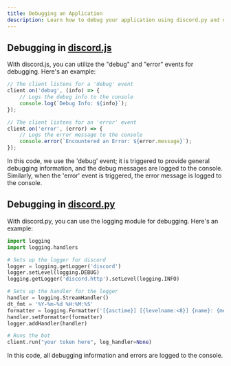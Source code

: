 ```yaml
---
title: Debugging an Application
description: Learn how to debug your application using discord.py and discord.js.
---
```


## Debugging in [**discord.js**](https://old.discordjs.dev/#/docs/discord.js/14.14.1/class/Client?scrollTo=e-debug)
With discord.js, you can utilize the "debug" and "error" events for debugging. Here's an example:

```js
// The client listens for a 'debug' event
client.on('debug', (info) => {
    // Logs the debug info to the console
    console.log(`Debug Info: ${info}`);
});

// The client listens for an 'error' event
client.on('error', (error) => {
    // Logs the error message to the console
    console.error(`Encountered an Error: ${error.message}`);
});
```

In this code, we use the 'debug' event; it is triggered to provide general debugging information, and the debug messages are logged to the console. Similarly, when the 'error' event is triggered, the error message is logged to the console.

## Debugging in [**discord.py**](https://discordpy.readthedocs.io/en/stable/logging.html?highlight=debug)
With discord.py, you can use the logging module for debugging. Here's an example:

```py
import logging
import logging.handlers

# Sets up the logger for discord
logger = logging.getLogger('discord')
logger.setLevel(logging.DEBUG)
logging.getLogger('discord.http').setLevel(logging.INFO)

# Sets up the handler for the logger
handler = logging.StreamHandler()
dt_fmt = '%Y-%m-%d %H:%M:%S'
formatter = logging.Formatter('[{asctime}] [{levelname:<8}] {name}: {message}', dt_fmt, style='{')
handler.setFormatter(formatter)
logger.addHandler(handler)

# Runs the bot
client.run("your token here", log_handler=None)
```
In this code, all debugging information and errors are logged to the console.
